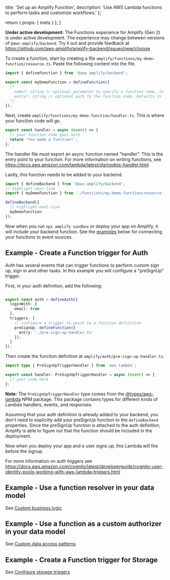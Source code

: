   title: 'Set up an Amplify Function',
  description:
    'Use AWS Lambda functions to perform tasks and customize workflows.'
};

  return {
    props: {
      meta
    }
  };
}

<Callout warning>

**Under active development:** The Functions experience for Amplify (Gen 2) is under active development. The experience may change between versions of `@aws-amplify/backend`. Try it out and provide feedback at https://github.com/aws-amplify/amplify-backend/issues/new/choose

</Callout>

To create a function, start by creating a file `amplify/functions/my-demo-function/resource.ts`. Paste the following content into the file.

```ts title="amplify/functions/my-demo-function/resource.ts"
import { defineFunction } from '@aws-amplify/backend';

export const myDemoFunction = defineFunction({
  /*
    name?: string // optional parameter to specify a function name. In this case, it will default to "my-demo-function" (the name of the directory where the function is defined)
    entry?: string // optional path to the function code. Defaults to ./handler.ts
  */
});
```

Next, create `amplify/functions/my-demo-function/handler.ts`. This is where your function code will go.

```ts title="amplify/functions/my-demo-function/handler.ts"
export const handler = async (event) => {
  // your function code goes here
  return 'You made a function!';
};
```

The handler file _must_ export an async function named "handler". This is the entry point to your function. For more information on writing functions, see https://docs.aws.amazon.com/lambda/latest/dg/nodejs-handler.html

Lastly, this function needs to be added to your backend.

```ts title="amplify/backend.ts"
import { defineBackend } from '@aws-amplify/backend';
// highlight-next-line
import { myDemoFunction } from './functions/my-demo-function/resource';

defineBackend({
  // highlight-next-line
  myDemoFunction
});
```

Now when you run `npx amplify sandbox` or deploy your app on Amplify, it will include your backend function. See the [examples](#example---create-a-function-trigger-for-auth) below for connecting your functions to event sources.

## Example - Create a Function trigger for Auth

Auth has several events that can trigger functions to perform custom sign up, sign in and other tasks. In this example you will configure a "preSignUp" trigger.

First, in your auth definition, add the following:

```ts title="amplify/auth/resource.ts"

export const auth = defineAuth({
  loginWith: {
    email: true
  },
  triggers: {
    // configure a trigger to point to a function definition
    preSignUp: defineFunction({
      entry: './pre-sign-up-handler.ts'
    });
  }
});
```

Then create the function definition at `amplify/auth/pre-sign-up-handler.ts`.

```ts title="amplify/auth/pre-sign-up-handler.ts"
import type { PreSignUpTriggerHandler } from 'aws-lambda';

export const handler: PreSignUpTriggerHandler = async (event) => {
  // your code here
};
```

<Callout info>

**Note:** The `PreSignUpTriggerHandler` type comes from the [@types/aws-lambda](https://www.npmjs.com/package/@types/aws-lambda) NPM package. This package contains types for different kinds of Lambda handlers, events, and responses.

</Callout>

Assuming that your auth definition is already added to your backend, you don't need to explicitly add your preSignUp function to the `defineBackend` properties. Since the preSignUp function is attached to the auth definition, Amplify is able to figure out that the function should be included in the deployment.

Now when you deploy your app and a user signs up, this Lambda will fire before the signup.

For more information on auth triggers see https://docs.aws.amazon.com/cognito/latest/developerguide/cognito-user-identity-pools-working-with-aws-lambda-triggers.html

## Example - Use a function resolver in your data model

See [Custom business logic](/gen2/build-a-backend/data/custom-business-logic/)

## Example - Use a function as a custom authorizer in your data model

See [Custom data access patterns](/gen2/build-a-backend/data/customize-authz/custom-data-access-patterns/)

## Example - Create a Function trigger for Storage

See [Configure storage triggers](/gen2/build-a-backend/storage/#configure-storage-triggers)
